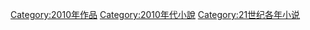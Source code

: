 {{Irregular navseasoncats||小說|2005年|2006年|2007年|2008年|2009年|2010年|2011年|2012年|2013年|2014年|2015年}}
[[Category:2010年作品|Category:2010年作品]]
[[Category:2010年代小說|Category:2010年代小說]]
[[Category:21世纪各年小说|Category:21世纪各年小说]]